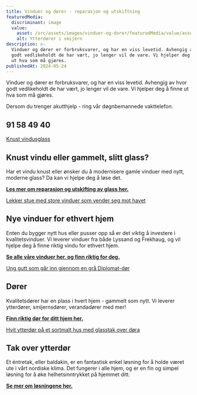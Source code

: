 ```yaml
---
title: Vinduer og dører - reparasjon og utskiftning
featuredMedia:
  discriminant: image
  value:
    asset: /src/assets/images/vinduer-og-dorer/featuredMedia/value/asset.jpeg
    alt: Ytterdører i smijern
description: >-
  Vinduer og dører er forbruksvarer, og har en viss levetid. Avhengig av hvor
  godt vedlikeholdt de har vært, jo lenger vil de vare. Vi hjelper deg å finne
  ut hva som må gjøres.
publishedAt: 2024-05-24
---
```


Vinduer og dører er forbruksvarer, og har en viss levetid. Avhengig av hvor godt vedlikeholdt de har vært, jo lenger vil de vare. Vi hjelper deg å finne ut hva som må gjøres.

Dersom du trenger akutthjelp - ring vår døgnbemannede vakttelefon.

## 91 58 49 40

[Knust vindusglass](https://cdn.sanity.io/images/csbn9wp4/transformed-data/d88cc3be51ad1d9b081c5f4831cfdf7e5dbd57ee-1920x1080.png)

## **Knust vindu eller gammelt, slitt glass?**

Har et vindu knust eller ønsker du å modernisere gamle vinduer med nytt, moderne glass? Da kan vi hjelpe deg å løse det.

[**Les mer om reparasjon og utskifting av glass her.**](/odelagt-vindusglass)

[Lekker stue med store vinduer som vender seg mot havet](https://cdn.sanity.io/images/csbn9wp4/transformed-data/b87c989c823d78cff988b00d7e63bd4e7fdb9c09-2016x1512.jpg)

## Nye vinduer for ethvert hjem

Enten du bygger nytt hus eller pusser opp så er det viktig å investere i kvalitetsvinduer. Vi leverer vinduer fra både Lyssand og Frekhaug, og vil hjelpe deg å finne riktig vindu for ethvert hjem.

[**Se alle våre vinduer her, og finn riktig for deg.**](/vinduer)

[Ung gutt som går inn gjennom en grå Diplomat-dør](https://cdn.sanity.io/images/csbn9wp4/transformed-data/093c9ad317d068d61324a38f9e13a28156d84b56-1492x1000.jpg)

## Dører

Kvalitetsdører har en plass i hvert hjem - gammelt som nytt. Vi leverer ytterdører, smijernsdører, verandadører med mer!

[**Finn riktig dør for ditt hjem her.**](/dorer)

[Hvit ytterdør på et sortmalt hus med glasstak over døra](https://cdn.sanity.io/images/csbn9wp4/transformed-data/e25f305845a13a0516d7625c21f061d5a3f3e5e8-1920x1080.png)

## Tak over ytterdør

Et éntretak, eller baldakin, er en fantastisk enkel løsning for å holde været ute i vårt nordiske klima. Det fungerer i alle hjem, og er en fin og simpel løsning for å øke helhetsinntrykket på hjemmet ditt.

[**Se mer om løsningene her.**](/posts/tak-over-ytterdor)
